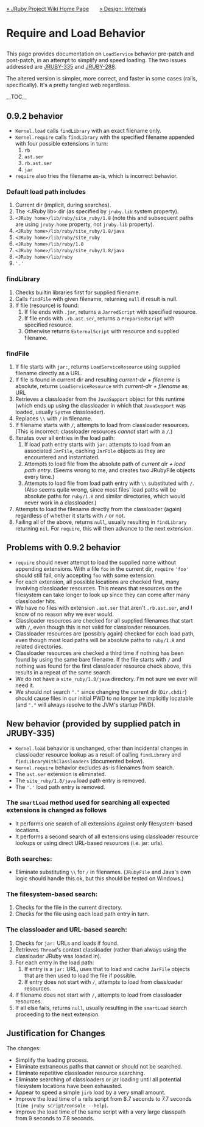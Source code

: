 [[Home|&raquo; JRuby Project Wiki Home Page]]  &nbsp;&nbsp;&nbsp;&nbsp;&nbsp; [[Internals|&raquo; Design: Internals]]
<h1>Require and Load Behavior</h1>
This page provides documentation on <tt>LoadService</tt> behavior pre-patch and post-patch, in an attempt to simplify and speed loading. The two issues addressed are [http://jira.codehaus.org/browse/JRUBY-335 JRUBY-335] and [http://jira.codehaus.org/browse/JRUBY-288 JRUBY-288].

The altered version is simpler, more correct, and faster in some cases (rails, specifically). It's a pretty tangled web regardless.

__TOC__

==0.9.2 behavior==
* <tt>Kernel.load </tt> calls <tt>findLibrary</tt> with an exact filename only.
* <tt>Kernel.require </tt> calls <tt>findLibrary</tt> with the specified filename appended with four possible extensions in turn:
*#<tt>rb</tt>
*#<tt>ast.ser</tt>
*#<tt>rb.ast.ser</tt>
*#<tt>jar</tt>
* <tt>require</tt> also tries the filename as-is, which is incorrect behavior.

===Default load path includes===
# Current dir (implicit, during searches).
# The &lt;JRuby lib&gt; dir (as specified by <tt>jruby.lib</tt> system property).
#<tt><nowiki><JRuby home></nowiki>/lib/ruby/site_ruby/1.8</tt> (note this and subsequent paths are using <tt>jruby.home</tt> property, not <tt>jruby.lib</tt> property).
#<tt><nowiki><JRuby home></nowiki>/lib/ruby/site_ruby/1.8/java</tt>
#<tt><nowiki><JRuby home></nowiki>/lib/ruby/site_ruby</tt>
#<tt><nowiki><JRuby home></nowiki>/lib/ruby/1.8</tt>
#<tt><nowiki><JRuby home></nowiki>/lib/ruby/site_ruby/1.8/java</tt>
#<tt><nowiki><JRuby home></nowiki>/lib/ruby</tt>
#<tt>'.'</tt>

===findLibrary===
# Checks builtin libraries first for supplied filename.
# Calls <tt>findFile</tt> with given filename, returning <tt>null</tt> if result is null.
# If file (resource) is found:
## If file ends with <tt>.jar</tt>, returns a <tt>JarredScript</tt> with specified resource.
## If file ends with <tt>.rb.ast.ser</tt>, returns a <tt>PreparsedScript</tt> with specified resource.
## Otherwise returns <tt>ExternalScript</tt> with resource and supplied filename.

===findFile===
# If file starts with <tt>jar:</tt>, returns <tt>LoadServiceResource</tt> using supplied filename directly as a URL.
# If file is found in current dir and resulting ''current-dir + filename'' is absolute, returns <tt>LoadServiceResource</tt> with ''current-dir + filename'' as URL
# Retrieves a classloader from the <tt>JavaSupport</tt> object for this runtime (which ends up using the classloader in which that <tt>JavaSupport</tt> was loaded, usually <tt>System</tt> classloader).
# Replaces <tt>\\</tt> with <tt>/</tt> in filename.
# If filename starts with <tt>/</tt>, attempts to load from classloader resources. (This is incorrect: classloader resources ''cannot'' start with a <tt>/</tt>.)
# Iterates over all entries in the load path:
## If load path entry starts with <tt>jar:</tt> attempts to load from an associated <tt>JarFile</tt>, caching <tt>JarFile</tt> objects as they are encountered and instantiated.
## Attempts to load file from the absolute path of ''current dir + load path entry''. (Seems wrong to me, and creates two JRubyFile objects every time.)
## Attempts to load file from load path entry with <tt>\\</tt> substituted with <tt>/</tt>. (Also seems quite wrong, since most files' load paths will be absolute paths for <tt>ruby/1.8</tt> and similar directories, which would never work in a classloader.)
# Attempts to load the filename directly from the classloader (again) regardless of whether it starts with <tt>/</tt> or not.
# Failing all of the above, returns <tt>null</tt>, usually resulting in <tt>findLibrary</tt> returning <tt>nil</tt>. For <tt>require</tt>, this will then advance to the next extension.

==Problems with 0.9.2 behavior==

* <tt>require</tt> should never attempt to load the supplied name without appending extensions. With a file <tt>foo</tt> in the current dir, <tt>require</tt> <tt>'foo'</tt> should still fail, only accepting <tt>foo</tt> with some extension.
* For each extension, all possible locations are checked first, many involving classloader resources. This means that resources on the filesystem can take longer to look up since they can come after many classloader hits.
* We have no files with extension <tt>.ast.ser</tt> that aren't <tt>.rb.ast.ser</tt>, and I know of no reason why we ever would.
* Classloader resources are checked for all supplied filenames that start with <tt>/</tt>, even though this is not valid for classloader resources.
* Classloader resources are (possibly again) checked for each load path, even though most load paths will be absolute paths to <tt>ruby/1.8</tt> and related directories.
* Classloader resources are checked a third time if nothing has been found by using the same bare filename. If the file starts with <tt>/</tt> and nothing was found for the first classloader resource check above, this results in a repeat of the same search.
* We do not have a <tt>site_ruby/1.8/java</tt> directory. I'm not sure we ever will need it.
* We should not search <tt>"."</tt> since changing the current dir (<tt>Dir.chdir</tt>) should cause files in our initial PWD to no longer be implicitly locatable (and <tt>"."</tt> will always resolve to the JVM's startup PWD).

==New behavior (provided by supplied patch in JRUBY-335)==

* <tt>Kernel.load</tt> behavior is unchanged, other than incidental changes in classloader resource lookup as a result of calling <tt>findLibrary</tt> and <tt>findLibraryWithClassloaders</tt> (documented below).
* <tt>Kernel.require</tt> behavior excludes as-is filenames from search.
* The <tt>ast.ser</tt> extension is eliminated.
* The <tt>site_ruby/1.8/java</tt> load path entry is removed.
* The <tt>'.'</tt> load path entry is removed.

===The <tt>smartLoad</tt> method used for searching all expected extensions is changed as follows===

* It performs one search of all extensions against only filesystem-based locations.
* It performs a second search of all extensions using classloader resource lookups or using direct URL-based resources (i.e. jar: urls).

===Both searches:===

* Eliminate substituting <tt>\\</tt> for <tt>/</tt> in filenames. (<tt>JRubyFile</tt> and Java's own logic should handle this ok, but this should be tested on Windows.)

===The filesystem-based search:===

# Checks for the file in the current directory.
# Checks for the file using each load path entry in turn.

===The classloader and URL-based search:===

# Checks for <tt>jar:</tt> URLs and loads if found.
# Retrieves <tt>Thread</tt>'s context classloader (rather than always using the classloader JRuby was loaded in).
# For each entry in the load path:
## If entry is a <tt>jar:</tt> URL, uses that to load and cache <tt>JarFile</tt> objects that are then used to load the file if possible.
## If entry does not start with <tt>/</tt>, attempts to load from classloader resources.
# If filename does not start with <tt>/</tt>, attempts to load from classloader resources.
# If all else fails, returns <tt>null</tt>, usually resulting in the <tt>smartLoad</tt> search proceeding to the next extension.

==Justification for Changes==
The changes:
* Simplify the loading process.
* Eliminate extraneous paths that cannot or should not be searched.
* Eliminate repetitive classloader resource searching.
* Eliminate searching of classloaders or jar loading until all potential filesystem locations have been exhausted.
* Appear to speed a simple <tt>jirb</tt> load by a very small amount.
* Improve the load time of a rails script from 8.7 seconds to 7.7 seconds (<tt>time jruby script/console --help</tt>).
* Improve the load time of the same script with a very large classpath from 9 seconds to 7.8 seconds.
